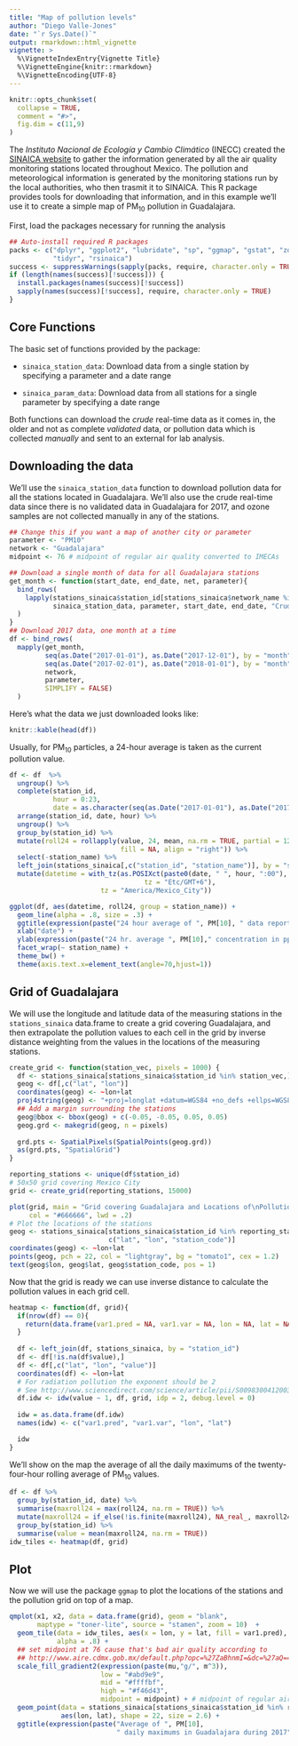 ```yaml
---
title: "Map of pollution levels"
author: "Diego Valle-Jones"
date: "`r Sys.Date()`"
output: rmarkdown::html_vignette
vignette: >
  %\VignetteIndexEntry{Vignette Title}
  %\VignetteEngine{knitr::rmarkdown}
  %\VignetteEncoding{UTF-8}
---
```


```r
knitr::opts_chunk$set(
  collapse = TRUE,
  comment = "#>",
  fig.dim = c(11,9)
)
```

The *Instituto Nacional de Ecología y Cambio Climático* (INECC) created the [SINAICA website](https://sinaica.inecc.gob.mx)
to gather the information generated by all the air quality
monitoring stations located throughout Mexico. The pollution and meteorological information is generated by the monitoring stations run by the local authorities, who then trasmit it
to SINAICA. This R package provides tools for downloading that information, and in this example we'll use it to create a simple map of PM<sub>10</sub> pollution in Guadalajara.

First, load the packages necessary for running the analysis

```r
## Auto-install required R packages
packs <- c("dplyr", "ggplot2", "lubridate", "sp", "ggmap", "gstat", "zoo", 
           "tidyr", "rsinaica")
success <- suppressWarnings(sapply(packs, require, character.only = TRUE))
if (length(names(success)[!success])) {
  install.packages(names(success)[!success])
  sapply(names(success)[!success], require, character.only = TRUE)
}
```

## Core Functions

The basic set of functions provided by the package:

* `sinaica_station_data`: Download data from a single station by specifying a parameter and a date range

* `sinaica_param_data`: Download data from all stations for a single parameter by specifying a date range

Both functions can download the *crude* real-time data as it comes in, the older and not as complete *validated* data, or pollution data which is collected *manually* and sent to an external for lab analysis.

## Downloading the data

We'll use the `sinaica_station_data` function to download pollution data for all the stations located in Guadalajara. We'll also use the crude real-time data since there is no validated data in Guadalajara for 2017, and ozone samples are not collected manually in any of the stations.


```r
## Change this if you want a map of another city or parameter
parameter <- "PM10"
network <- "Guadalajara"
midpoint <- 76 # midpoint of regular air quality converted to IMECAs

## Download a single month of data for all Guadalajara stations
get_month <- function(start_date, end_date, net, parameter){
  bind_rows(
    lapply(stations_sinaica$station_id[stations_sinaica$network_name %in% net],
           sinaica_station_data, parameter, start_date, end_date, "Crude")
  )
}
## Download 2017 data, one month at a time
df <- bind_rows(
  mapply(get_month,
         seq(as.Date("2017-01-01"), as.Date("2017-12-01"), by = "month"),
         seq(as.Date("2017-02-01"), as.Date("2018-01-01"), by = "month") - 1,
         network, 
         parameter,
         SIMPLIFY = FALSE)
  )
```


Here’s what the data we just downloaded looks like:

```r
knitr::kable(head(df))
```

Usually, for PM<sub>10</sub> particles, a 24-hour average is taken as the current pollution value. 

```r
df <- df  %>% 
  ungroup() %>%
  complete(station_id,
           hour = 0:23,
           date = as.character(seq(as.Date("2017-01-01"), as.Date("2017-12-31"), by = "day"))) %>%
  arrange(station_id, date, hour) %>%
  ungroup() %>%
  group_by(station_id) %>%
  mutate(roll24 = rollapply(value, 24, mean, na.rm = TRUE, partial = 12, 
                            fill = NA, align = "right")) %>%
  select(-station_name) %>%
  left_join(stations_sinaica[,c("station_id", "station_name")], by = "station_id") %>%
  mutate(datetime = with_tz(as.POSIXct(paste0(date, " ", hour, ":00"), 
                                  tz = "Etc/GMT+6"),
                       tz = "America/Mexico_City"))

ggplot(df, aes(datetime, roll24, group = station_name)) +
  geom_line(alpha = .8, size = .3) +
  ggtitle(expression(paste("24 hour average of ", PM[10], " data reported by Guadalajara stations"))) +
  xlab("date") +
  ylab(expression(paste("24 hr. average ", PM[10]," concentration in ppm"))) +
  facet_wrap(~ station_name) +
  theme_bw() +
  theme(axis.text.x=element_text(angle=70,hjust=1))
```

## Grid of Guadalajara

We will use the longitude and latitude data of the measuring stations in the `stations_sinaica` data.frame to create a grid covering Guadalajara, and then extrapolate the pollution values to each cell in the grid by inverse distance weighting from the values in the locations of the measuring stations.

```r
create_grid <- function(station_vec, pixels = 1000) {
  df <- stations_sinaica[stations_sinaica$station_id %in% station_vec,]
  geog <- df[,c("lat", "lon")]
  coordinates(geog) <- ~lon+lat
  proj4string(geog) <- "+proj=longlat +datum=WGS84 +no_defs +ellps=WGS84 +towgs84=0,0,0"
  ## Add a margin surrounding the stations
  geog@bbox <- bbox(geog) + c(-0.05, -0.05, 0.05, 0.05)
  geog.grd <- makegrid(geog, n = pixels)
  
  grd.pts <- SpatialPixels(SpatialPoints(geog.grd))
  as(grd.pts, "SpatialGrid")
}

reporting_stations <- unique(df$station_id)
# 50x50 grid covering Mexico City
grid <- create_grid(reporting_stations, 15000)

plot(grid, main = "Grid covering Guadalajara and Locations of\nPollution Measuring Stations (red)",
     col = "#666666", lwd = .2)
# Plot the locations of the stations
geog <- stations_sinaica[stations_sinaica$station_id %in% reporting_stations, 
                         c("lat", "lon", "station_code")]
coordinates(geog) <- ~lon+lat
points(geog, pch = 22, col = "lightgray", bg = "tomato1", cex = 1.2)
text(geog$lon, geog$lat, geog$station_code, pos = 1)
```
Now that the grid is ready we can use inverse distance to calculate the pollution values in each grid cell.

```r
heatmap <- function(df, grid){
  if(nrow(df) == 0){
    return(data.frame(var1.pred = NA, var1.var = NA, lon = NA, lat = NA))
  }
  
  df <- left_join(df, stations_sinaica, by = "station_id")
  df <- df[!is.na(df$value),]
  df <- df[,c("lat", "lon", "value")]
  coordinates(df) <- ~lon+lat
  # For radiation pollution the exponent should be 2
  # See http://www.sciencedirect.com/science/article/pii/S009830041200372X
  df.idw <- idw(value ~ 1, df, grid, idp = 2, debug.level = 0)
  
  idw = as.data.frame(df.idw)
  names(idw) <- c("var1.pred", "var1.var", "lon", "lat")

  idw
}
```

We'll show on the map the average of all the daily maximums of the twenty-four-hour rolling average of PM<sub>10</sub> values.

```r
df <- df %>%
  group_by(station_id, date) %>%
  summarise(maxroll24 = max(roll24, na.rm = TRUE)) %>% 
  mutate(maxroll24 = if_else(!is.finite(maxroll24), NA_real_, maxroll24)) %>%
  group_by(station_id) %>%
  summarise(value = mean(maxroll24, na.rm = TRUE))
idw_tiles <- heatmap(df, grid)
```
## Plot

Now we will use the package `ggmap` to plot the locations of the stations and the pollution grid on top of a map.

```r
qmplot(x1, x2, data = data.frame(grid), geom = "blank", 
       maptype = "toner-lite", source = "stamen", zoom = 10)  +
  geom_tile(data = idw_tiles, aes(x = lon, y = lat, fill = var1.pred), 
            alpha = .8) + 
  ## set midpoint at 76 cause that's bad air quality according to
  ## http://www.aire.cdmx.gob.mx/default.php?opc=%27ZaBhnmI=&dc=%27aQ==
  scale_fill_gradient2(expression(paste(mu,"g/", m^3)), 
                       low = "#abd9e9",
                       mid = "#ffffbf",
                       high = "#f46d43",
                       midpoint = midpoint) + # midpoint of regular air quality converted from IMECAs
  geom_point(data = stations_sinaica[stations_sinaica$station_id %in% reporting_stations, ],
             aes(lon, lat), shape = 22, size = 2.6) +
  ggtitle(expression(paste("Average of ", PM[10], 
                           " daily maximums in Guadalajara during 2017")))
```
